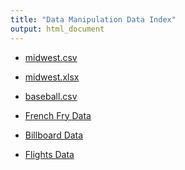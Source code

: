 ```yaml
---
title: "Data Manipulation Data Index"
output: html_document
---
```


- [midwest.csv](./midwest.csv)
- [midwest.xlsx](./midwest.xlsx)

- [baseball.csv](./baseball.csv)

- [French Fry Data](./frenchfries.csv)
- [Billboard Data](./billboard.csv)
- [Flights Data](./flights.csv)
